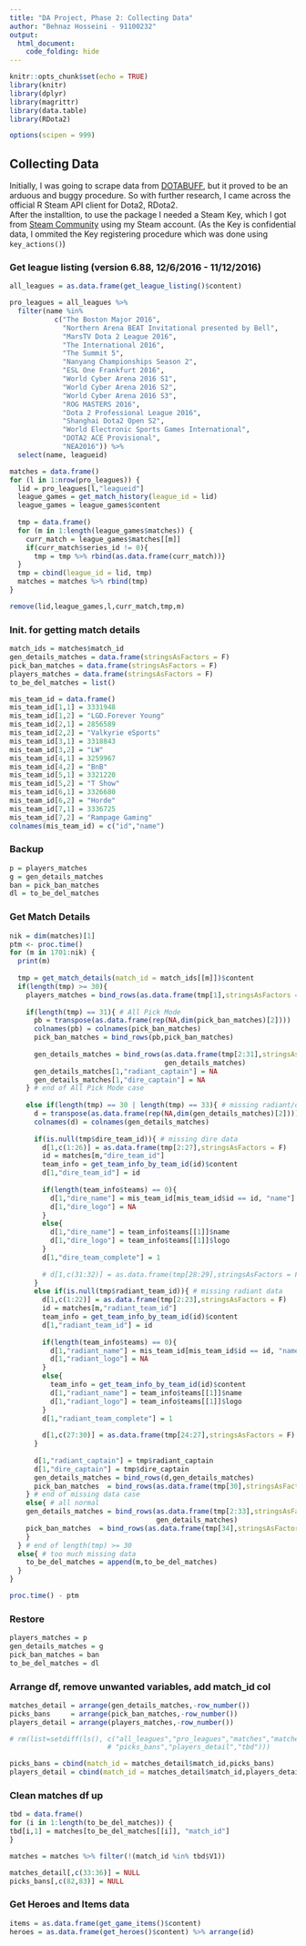 ---
title: "DA Project, Phase 2: Collecting Data"
author: "Behnaz Hosseini - 91100232"
output: 
  html_document:
    code_folding: hide
---
```{r setup, include=FALSE}
knitr::opts_chunk$set(echo = TRUE)
library(knitr)
library(dplyr)
library(magrittr)
library(data.table)
library(RDota2)

options(scipen = 999)
```

## Collecting Data
Initially, I was going to scrape data from [DOTABUFF](https://www.dotabuff.com/), but it proved to be an arduous and buggy procedure. So with further research, I came across the official R Steam API client for Dota2, RDota2.  
After the installtion, to use the package I needed a Steam Key, which I got from [Steam Community](https://steamcommunity.com/login/home/?goto=%2Fdev%2Fapikey) using my Steam account. (As the Key is confidential data, I ommited the Key registering procedure which was done using `key_actions()`)

### Get league listing (version 6.88, 12/6/2016 - 11/12/2016)
```{r, eval = FALSE}
all_leagues = as.data.frame(get_league_listing()$content)

pro_leagues = all_leagues %>%
  filter(name %in%
           c("The Boston Major 2016",
             "Northern Arena BEAT Invitational presented by Bell",
             "MarsTV Dota 2 League 2016",
             "The International 2016",
             "The Summit 5",
             "Nanyang Championships Season 2",
             "ESL One Frankfurt 2016",
             "World Cyber Arena 2016 S1",
             "World Cyber Arena 2016 S2",
             "World Cyber Arena 2016 S3",
             "ROG MASTERS 2016",
             "Dota 2 Professional League 2016",
             "Shanghai Dota2 Open S2",
             "World Electronic Sports Games International",
             "DOTA2 ACE Provisional",
             "NEA2016")) %>%
  select(name, leagueid)

```

```{r, eval = FALSE}
matches = data.frame()
for (l in 1:nrow(pro_leagues)) {
  lid = pro_leagues[l,"leagueid"]
  league_games = get_match_history(league_id = lid)
  league_games = league_games$content
  
  tmp = data.frame()
  for (m in 1:length(league_games$matches)) {
    curr_match = league_games$matches[[m]]
    if(curr_match$series_id != 0){
      tmp = tmp %>% rbind(as.data.frame(curr_match))}
  }
  tmp = cbind(league_id = lid, tmp)
  matches = matches %>% rbind(tmp)
}

remove(lid,league_games,l,curr_match,tmp,m)
```

### Init. for getting match details
```{r, eval = FALSE}
match_ids = matches$match_id
gen_details_matches = data.frame(stringsAsFactors = F)
pick_ban_matches = data.frame(stringsAsFactors = F)
players_matches = data.frame(stringsAsFactors = F)
to_be_del_matches = list()

mis_team_id = data.frame()
mis_team_id[1,1] = 3331948
mis_team_id[1,2] = "LGD.Forever Young"
mis_team_id[2,1] = 2856589
mis_team_id[2,2] = "Valkyrie eSports"
mis_team_id[3,1] = 3318843
mis_team_id[3,2] = "LW"
mis_team_id[4,1] = 3259967
mis_team_id[4,2] = "BnB"
mis_team_id[5,1] = 3321220
mis_team_id[5,2] = "T Show"
mis_team_id[6,1] = 3326680
mis_team_id[6,2] = "Horde"
mis_team_id[7,1] = 3336725
mis_team_id[7,2] = "Rampage Gaming"
colnames(mis_team_id) = c("id","name")
```

### Backup
```{r, eval = FALSE}
p = players_matches
g = gen_details_matches
ban = pick_ban_matches
dl = to_be_del_matches

```

### Get Match Details
```{r, eval = FALSE}
nik = dim(matches)[1]
ptm <- proc.time()
for (m in 1701:nik) {
  print(m)
  
  tmp = get_match_details(match_id = match_ids[[m]])$content
  if(length(tmp) >= 30){
    players_matches = bind_rows(as.data.frame(tmp[1],stringsAsFactors = F), players_matches)
    
    if(length(tmp) == 31){ # All Pick Mode
      pb = transpose(as.data.frame(rep(NA,dim(pick_ban_matches)[2])))
      colnames(pb) = colnames(pick_ban_matches)
      pick_ban_matches = bind_rows(pb,pick_ban_matches)
      
      gen_details_matches = bind_rows(as.data.frame(tmp[2:31],stringsAsFactors = F),
                                      gen_details_matches)
      gen_details_matches[1,"radiant_captain"] = NA
      gen_details_matches[1,"dire_captain"] = NA
    } # end of All Pick Mode case
    
    else if(length(tmp) == 30 | length(tmp) == 33){ # missing radiant/dire data
      d = transpose(as.data.frame(rep(NA,dim(gen_details_matches)[2])))
      colnames(d) = colnames(gen_details_matches)
        
      if(is.null(tmp$dire_team_id)){ # missing dire data
        d[1,c(1:26)] = as.data.frame(tmp[2:27],stringsAsFactors = F)
        id = matches[m,"dire_team_id"]
        team_info = get_team_info_by_team_id(id)$content
        d[1,"dire_team_id"] = id
        
        if(length(team_info$teams) == 0){
          d[1,"dire_name"] = mis_team_id[mis_team_id$id == id, "name"]
          d[1,"dire_logo"] = NA
        }
        else{
          d[1,"dire_name"] = team_info$teams[[1]]$name
          d[1,"dire_logo"] = team_info$teams[[1]]$logo
        }
        d[1,"dire_team_complete"] = 1
        
        # d[1,c(31:32)] = as.data.frame(tmp[28:29],stringsAsFactors = F)
      }
      else if(is.null(tmp$radiant_team_id)){ # missing radiant data
        d[1,c(1:22)] = as.data.frame(tmp[2:23],stringsAsFactors = F)
        id = matches[m,"radiant_team_id"]
        team_info = get_team_info_by_team_id(id)$content
        d[1,"radiant_team_id"] = id
        
        if(length(team_info$teams) == 0){
          d[1,"radiant_name"] = mis_team_id[mis_team_id$id == id, "name"]
          d[1,"radiant_logo"] = NA
        }
        else{
          team_info = get_team_info_by_team_id(id)$content
          d[1,"radiant_name"] = team_info$teams[[1]]$name
          d[1,"radiant_logo"] = team_info$teams[[1]]$logo
        }
        d[1,"radiant_team_complete"] = 1
        
        d[1,c(27:30)] = as.data.frame(tmp[24:27],stringsAsFactors = F)
      }
      
      d[1,"radiant_captain"] = tmp$radiant_captain
      d[1,"dire_captain"] = tmp$dire_captain
      gen_details_matches = bind_rows(d,gen_details_matches)
      pick_ban_matches  = bind_rows(as.data.frame(tmp[30],stringsAsFactors = F), pick_ban_matches)
    } # end of missing data case
    else{ # all normal
    gen_details_matches = bind_rows(as.data.frame(tmp[2:33],stringsAsFactors = F),
                                    gen_details_matches)
    pick_ban_matches  = bind_rows(as.data.frame(tmp[34],stringsAsFactors = F), pick_ban_matches)
    }
  } # end of length(tmp) >= 30
  else{ # too much missing data
    to_be_del_matches = append(m,to_be_del_matches)
  }
}

proc.time() - ptm

```

### Restore
```{r, eval = FALSE}
players_matches = p
gen_details_matches = g
pick_ban_matches = ban
to_be_del_matches = dl
```

### Arrange df, remove unwanted variables, add match_id col
```{r, eval = FALSE}
matches_detail = arrange(gen_details_matches,-row_number())
picks_bans     = arrange(pick_ban_matches,-row_number())
players_detail = arrange(players_matches,-row_number())

# rm(list=setdiff(ls(), c("all_leagues","pro_leagues","matches","matches_detail",
                        # "picks_bans","players_detail","tbd")))

picks_bans = cbind(match_id = matches_detail$match_id,picks_bans)
players_detail = cbind(match_id = matches_detail$match_id,players_detail)
```

### Clean matches df up
```{r, eval = FALSE}
tbd = data.frame()
for (i in 1:length(to_be_del_matches)) {
tbd[i,1] = matches[to_be_del_matches[[i]], "match_id"]
}

matches = matches %>% filter(!(match_id %in% tbd$V1))

matches_detail[,c(33:36)] = NULL
picks_bans[,c(82,83)] = NULL
```

### Get Heroes and Items data
```{r, eval = FALSE}
items = as.data.frame(get_game_items()$content)
heroes = as.data.frame(get_heroes()$content) %>% arrange(id)
```


